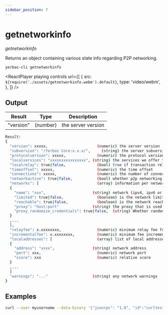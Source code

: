 ```yaml
---
sidebar_position: 7
---
```



# getnetworkinfo

_getnetworkinfo_

Returns an object containing various state info regarding P2P networking.

`yerbas-cli getnetworkinfo `

<ReactPlayer
  playing
  controls
  url={[
    {
      src: `${require('./assets/getnetworkinfo.webm').default}`,
      type: 'video/webm',
    },
  ]}
/>

## Output

| Result    | Type     | Description        |
| --------- | -------- | ------------------ |
| "version" | (number) | the server version |

```bash
Result:
{
  "version": xxxxx,                      (numeric) the server version
  "subversion": "/Yerbas Core:x.x.x/",     (string) the server subversion string
  "protocolversion": xxxxx,              (numeric) the protocol version
  "localservices": "xxxxxxxxxxxxxxxx", (string) the services we offer to the network
  "localrelay": true|false,              (bool) true if transaction relay is requested from peers
  "timeoffset": xxxxx,                   (numeric) the time offset
  "connections": xxxxx,                  (numeric) the number of connections
  "networkactive": true|false,           (bool) whether p2p networking is enabled
  "networks": [                          (array) information per network
  {
    "name": "xxx",                     (string) network (ipv4, ipv6 or onion)
    "limited": true|false,               (boolean) is the network limited using -onlynet?
    "reachable": true|false,             (boolean) is the network reachable?
    "proxy": "host:port"               (string) the proxy that is used for this network, or empty if none
    "proxy_randomize_credentials": true|false,  (string) Whether randomized credentials are used
  }
  ,...
  ],
  "relayfee": x.xxxxxxxx,                (numeric) minimum relay fee for transactions in YERB/kB
  "incrementalfee": x.xxxxxxxx,          (numeric) minimum fee increment for mempool limiting or BIP 125 replacement in YERB/kB
  "localaddresses": [                    (array) list of local addresses
  {
    "address": "xxxx",                 (string) network address
    "port": xxx,                         (numeric) network port
    "score": xxx                         (numeric) relative score
  }
  ,...
  ]
  "warnings": "..."                    (string) any network warnings
}
```

## Examples

```bash
curl --user myusername --data-binary '{"jsonrpc": "1.0", "id":"curltest", "method": "getnetworkinfo", "params": [] }' -H 'content-type: text/plain;' http://127.0.0.1:9998/
```
